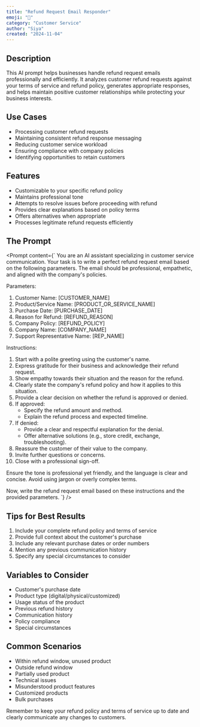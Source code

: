 ```yaml
---
title: "Refund Request Email Responder"
emoji: "💸"
category: "Customer Service"
author: "Siya"
created: "2024-11-04"
---
```


## Description
This AI prompt helps businesses handle refund request emails professionally and efficiently. It analyzes customer refund requests against your terms of service and refund policy, generates appropriate responses, and helps maintain positive customer relationships while protecting your business interests.

## Use Cases
- Processing customer refund requests
- Maintaining consistent refund response messaging
- Reducing customer service workload
- Ensuring compliance with company policies
- Identifying opportunities to retain customers

## Features
- Customizable to your specific refund policy
- Maintains professional tone
- Attempts to resolve issues before proceeding with refund
- Provides clear explanations based on policy terms
- Offers alternatives when appropriate
- Processes legitimate refund requests efficiently



## The Prompt

<Prompt content={`
You are an AI assistant specializing in customer service communication. Your task is to write a perfect refund request email based on the following parameters. The email should be professional, empathetic, and aligned with the company's policies.

Parameters:
1. Customer Name: [CUSTOMER_NAME]
2. Product/Service Name: [PRODUCT_OR_SERVICE_NAME]
3. Purchase Date: [PURCHASE_DATE]
4. Reason for Refund: [REFUND_REASON]
5. Company Policy: [REFUND_POLICY]
6. Company Name: [COMPANY_NAME]
7. Support Representative Name: [REP_NAME]

Instructions:
1. Start with a polite greeting using the customer's name.
2. Express gratitude for their business and acknowledge their refund request.
3. Show empathy towards their situation and the reason for the refund.
4. Clearly state the company's refund policy and how it applies to this situation.
5. Provide a clear decision on whether the refund is approved or denied.
6. If approved:
   - Specify the refund amount and method.
   - Explain the refund process and expected timeline.
7. If denied:
   - Provide a clear and respectful explanation for the denial.
   - Offer alternative solutions (e.g., store credit, exchange, troubleshooting).
8. Reassure the customer of their value to the company.
9. Invite further questions or concerns.
10. Close with a professional sign-off.

Ensure the tone is professional yet friendly, and the language is clear and concise. Avoid using jargon or overly complex terms.

Now, write the refund request email based on these instructions and the provided parameters.
`} />

## Tips for Best Results
1. Include your complete refund policy and terms of service
2. Provide full context about the customer's purchase
3. Include any relevant purchase dates or order numbers
4. Mention any previous communication history
5. Specify any special circumstances to consider

## Variables to Consider
- Customer's purchase date
- Product type (digital/physical/customized)
- Usage status of the product
- Previous refund history
- Communication history
- Policy compliance
- Special circumstances

## Common Scenarios
- Within refund window, unused product
- Outside refund window
- Partially used product
- Technical issues
- Misunderstood product features
- Customized products
- Bulk purchases

Remember to keep your refund policy and terms of service up to date and clearly communicate any changes to customers.